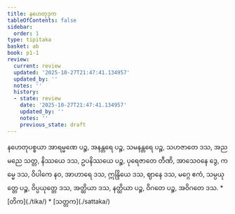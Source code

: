 ```yaml
---
title: နဟေတုဒုက
tableOfContents: false
sidebar:
  order: 1
type: tipitaka
basket: ab
book: p1-1
review:
  current: review
  updated: '2025-10-27T21:47:41.134957'
  updated_by: ''
  notes: ''
  history:
  - state: review
    date: '2025-10-27T21:47:41.134957'
    updated_by: ''
    notes: ''
    previous_state: draft
---
```



<ReviewStatus review={frontmatter.review} showDetails={true} />

<HypothesisAnnotation frontmatter={frontmatter} />

<DynamicBreadcrumb />

<Division number="52" book="p1-1" e="ch" v="36" p="408">

<Paragraph number="2154" book="p1-1">
နဟေတုပစ္စယာ အာရမ္မဏေ ပဉ္စ, အနန္တရေ ပဉ္စ, သမနန္တရေ ပဉ္စ, သဟဇာတေ ဒသ, အညမညေ သတ္တ, နိဿယေ ဒသ, ဥပနိဿယေ ပဉ္စ, ပုရေဇာတေ တီဏိ, အာသေဝနေ ဒွေ, ကမ္မေ ဒသ, ဝိပါကေ နဝ, အာဟာရေ ဒသ, ဣန္ဒြိယေ ဒသ, ဈာနေ ဒသ, မဂ္ဂေ ဧကံ, သမ္ပယုတ္တေ ပဉ္စ, ဝိပ္ပယုတ္တေ ဒသ, အတ္ထိယာ ဒသ, နတ္ထိယာ ပဉ္စ, ဝိဂတေ ပဉ္စ, အဝိဂတေ ဒသ.

</Paragraph>
</Division>

<TableOfContents book="p1-1">
* [တိက](./tika/)
* [သတ္တက](./sattaka/)
</TableOfContents>